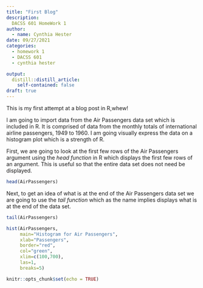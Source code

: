 ```yaml
---
title: "First Blog"
description: 
  DACSS 601 HomeWork 1
author:
  - name: Cynthia Hester
date: 09/27/2021
categories:
  - homework 1
  - DACSS 601
  - cynthia hester

output:
  distill::distill_article:
    self-contained: false
draft: true
---
```



This is my first attempt at a blog post in R,whew!

I am going to import data from the Air Passengers data set which is included in R. It is comprised of data from the monthly totals of international airline passengers, 1949 to 1960. I am going visually express the data on a histogram plot which is a strength of R.


First, we are going to look at the first few rows of the Air Passengers argument using the *head function* in R which displays the first few rows of an argument. This is useful so that the entire data set does not need be displayed.


```r
head(AirPassengers) 
```

Next, to get an idea of what is at the end of the Air Passengers data set we are going to use the *tail function* which as the name implies displays what is at the end of the data set.

```r
tail(AirPassengers) 
```



```r
hist(AirPassengers, 
     main="Histogram for Air Passengers", 
     xlab="Passengers", 
     border="red", 
     col="green",
     xlim=c(100,700),
     las=1, 
     breaks=5)
```












```r
knitr::opts_chunk$set(echo = TRUE)
```




 







